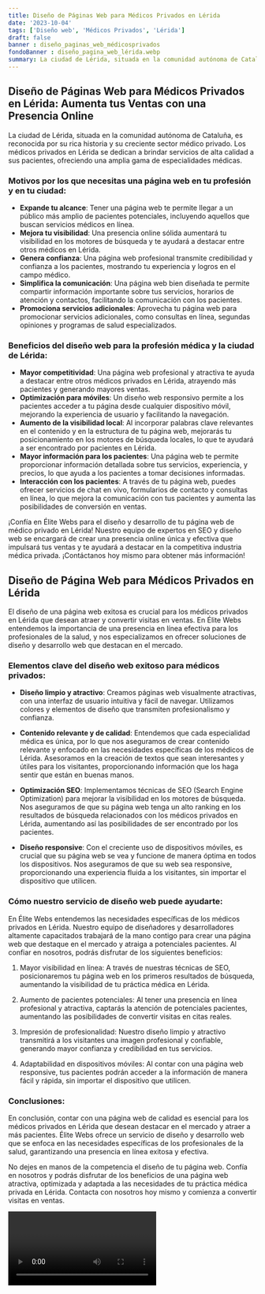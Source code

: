 ```yaml
---
title: Diseño de Páginas Web para Médicos Privados en Lérida
date: '2023-10-04'
tags: ['Diseño web', 'Médicos Privados', 'Lérida']
draft: false
banner : diseño_paginas_web_médicosprivados
fondoBanner : diseño_pagina_web_lérida.webp
summary: La ciudad de Lérida, situada en la comunidad autónoma de Cataluña, es reconocida por su rica historia y su creciente sector médico privado. Los médicos privados en Lérida se dedican a brindar servicios de alta calidad a sus pacientes, ofreciendo una amplia gama de especialidades médicas.
---
```


## Diseño de Páginas Web para Médicos Privados en Lérida: Aumenta tus Ventas con una Presencia Online

La ciudad de Lérida, situada en la comunidad autónoma de Cataluña, es reconocida por su rica historia y su creciente sector médico privado. Los médicos privados en Lérida se dedican a brindar servicios de alta calidad a sus pacientes, ofreciendo una amplia gama de especialidades médicas.

### Motivos por los que necesitas una página web en tu profesión y en tu ciudad:

- **Expande tu alcance**: Tener una página web te permite llegar a un público más amplio de pacientes potenciales, incluyendo aquellos que buscan servicios médicos en línea.
- **Mejora tu visibilidad**: Una presencia online sólida aumentará tu visibilidad en los motores de búsqueda y te ayudará a destacar entre otros médicos en Lérida.
- **Genera confianza**: Una página web profesional transmite credibilidad y confianza a los pacientes, mostrando tu experiencia y logros en el campo médico.
- **Simplifica la comunicación**: Una página web bien diseñada te permite compartir información importante sobre tus servicios, horarios de atención y contactos, facilitando la comunicación con los pacientes.
- **Promociona servicios adicionales**: Aprovecha tu página web para promocionar servicios adicionales, como consultas en línea, segundas opiniones y programas de salud especializados.

### Beneficios del diseño web para la profesión médica y la ciudad de Lérida:

- **Mayor competitividad**: Una página web profesional y atractiva te ayuda a destacar entre otros médicos privados en Lérida, atrayendo más pacientes y generando mayores ventas.
- **Optimización para móviles**: Un diseño web responsivo permite a los pacientes acceder a tu página desde cualquier dispositivo móvil, mejorando la experiencia de usuario y facilitando la navegación.
- **Aumento de la visibilidad local**: Al incorporar palabras clave relevantes en el contenido y en la estructura de tu página web, mejorarás tu posicionamiento en los motores de búsqueda locales, lo que te ayudará a ser encontrado por pacientes en Lérida.
- **Mayor información para los pacientes**: Una página web te permite proporcionar información detallada sobre tus servicios, experiencia, y precios, lo que ayuda a los pacientes a tomar decisiones informadas.
- **Interacción con los pacientes**: A través de tu página web, puedes ofrecer servicios de chat en vivo, formularios de contacto y consultas en línea, lo que mejora la comunicación con tus pacientes y aumenta las posibilidades de conversión en ventas.

¡Confía en Élite Webs para el diseño y desarrollo de tu página web de médico privado en Lérida! Nuestro equipo de expertos en SEO y diseño web se encargará de crear una presencia online única y efectiva que impulsará tus ventas y te ayudará a destacar en la competitiva industria médica privada. ¡Contáctanos hoy mismo para obtener más información!

<GifSeo />

<Cta />

## Diseño de Página Web para Médicos Privados en Lérida

El diseño de una página web exitosa es crucial para los médicos privados en Lérida que desean atraer y convertir visitas en ventas. En Élite Webs entendemos la importancia de una presencia en línea efectiva para los profesionales de la salud, y nos especializamos en ofrecer soluciones de diseño y desarrollo web que destacan en el mercado.

### Elementos clave del diseño web exitoso para médicos privados:

- **Diseño limpio y atractivo**: Creamos páginas web visualmente atractivas, con una interfaz de usuario intuitiva y fácil de navegar. Utilizamos colores y elementos de diseño que transmiten profesionalismo y confianza.

- **Contenido relevante y de calidad**: Entendemos que cada especialidad médica es única, por lo que nos aseguramos de crear contenido relevante y enfocado en las necesidades específicas de los médicos de Lérida. Asesoramos en la creación de textos que sean interesantes y útiles para los visitantes, proporcionando información que los haga sentir que están en buenas manos. 

- **Optimización SEO**: Implementamos técnicas de SEO (Search Engine Optimization) para mejorar la visibilidad en los motores de búsqueda. Nos aseguramos de que su página web tenga un alto ranking en los resultados de búsqueda relacionados con los médicos privados en Lérida, aumentando así las posibilidades de ser encontrado por los pacientes.

- **Diseño responsive**: Con el creciente uso de dispositivos móviles, es crucial que su página web se vea y funcione de manera óptima en todos los dispositivos. Nos aseguramos de que su web sea responsive, proporcionando una experiencia fluida a los visitantes, sin importar el dispositivo que utilicen.

### Cómo nuestro servicio de diseño web puede ayudarte:

En Élite Webs entendemos las necesidades específicas de los médicos privados en Lérida. Nuestro equipo de diseñadores y desarrolladores altamente capacitados trabajará de la mano contigo para crear una página web que destaque en el mercado y atraiga a potenciales pacientes. Al confiar en nosotros, podrás disfrutar de los siguientes beneficios:

1. Mayor visibilidad en línea: A través de nuestras técnicas de SEO, posicionaremos tu página web en los primeros resultados de búsqueda, aumentando la visibilidad de tu práctica médica en Lérida.

2. Aumento de pacientes potenciales: Al tener una presencia en línea profesional y atractiva, captarás la atención de potenciales pacientes, aumentando las posibilidades de convertir visitas en citas reales.

3. Impresión de profesionalidad: Nuestro diseño limpio y atractivo transmitirá a los visitantes una imagen profesional y confiable, generando mayor confianza y credibilidad en tus servicios.

4. Adaptabilidad en dispositivos móviles: Al contar con una página web responsive, tus pacientes podrán acceder a la información de manera fácil y rápida, sin importar el dispositivo que utilicen.

### Conclusiones:

En conclusión, contar con una página web de calidad es esencial para los médicos privados en Lérida que desean destacar en el mercado y atraer a más pacientes. Élite Webs ofrece un servicio de diseño y desarrollo web que se enfoca en las necesidades específicas de los profesionales de la salud, garantizando una presencia en línea exitosa y efectiva.

No dejes en manos de la competencia el diseño de tu página web. Confía en nosotros y podrás disfrutar de los beneficios de una página web atractiva, optimizada y adaptada a las necesidades de tu práctica médica privada en Lérida. Contacta con nosotros hoy mismo y comienza a convertir visitas en ventas.

<Video />

<CtaBot job='Médicos Privados' city='Lérida'/>

<Gmaps query='Lérida+españa+maps' />